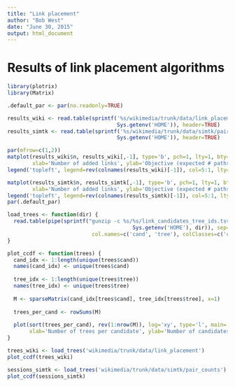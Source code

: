 ```yaml
---
title: "Link placement"
author: "Bob West"
date: "June 30, 2015"
output: html_document
---
```


# Results of link placement algorithms

```r
library(plotrix)
library(Matrix)

.default_par <- par(no.readonly=TRUE)

results_wiki <- read.table(sprintf('%s/wikimedia/trunk/data/link_placement/link_placement_results.tsv',
                                   Sys.getenv('HOME')), header=TRUE)
results_simtk <- read.table(sprintf('%s/wikimedia/trunk/data/simtk/pair_counts/link_placement_results.tsv',
                                   Sys.getenv('HOME')), header=TRUE)

par(mfrow=c(1,2))
matplot(results_wiki$n, results_wiki[,-1], type='b', pch=1, lty=1, bty='n', main='Wikipedia',
        xlab='Number of added links', ylab='Objective (expected # paths with at least one click on new links)')
legend('topleft', legend=rev(colnames(results_wiki)[-1]), col=5:1, lty=1, bty='n')

matplot(results_simtk$n, results_simtk[,-1], type='b', pch=1, lty=1, bty='n', main='SimTk',
        xlab='Number of added links', ylab='Objective (expected # paths with at least one click on new links)')
legend('topleft', legend=rev(colnames(results_simtk)[-1]), col=5:1, lty=1, bty='n')
par(.default_par)
```

```r
load_trees <- function(dir) {
  read.table(pipe(sprintf("gunzip -c %s/%s/link_candidates_tree_ids.tsv.gz | perl -ne 'chomp; @a=split/\t/; foreach my $tree (split /,/, $a[2]) {print \"$a[0] $a[1]\t$tree\n\"}'",
                                        Sys.getenv('HOME'), dir)), sep='\t', quote='',
                           col.names=c('cand', 'tree'), colClasses=c('character'))
}

plot_ccdf <- function(trees) {
  cand_idx <- 1:length(unique(trees$cand))
  names(cand_idx) <- unique(trees$cand)
  
  tree_idx <- 1:length(unique(trees$tree))
  names(tree_idx) <- unique(trees$tree)
  
  M <- sparseMatrix(cand_idx[trees$cand], tree_idx[trees$tree], x=1)
  
  trees_per_cand <- rowSums(M)
  
  plot(sort(trees_per_cand), rev(1:nrow(M)), log='xy', type='l', main='CCDF',
       xlab='Number of trees per candidate', ylab='Number of candidates')
}

trees_wiki <- load_trees('wikimedia/trunk/data/link_placement')
plot_ccdf(trees_wiki)

sessions_simtk <- load_trees('wikimedia/trunk/data/simtk/pair_counts')
plot_ccdf(sessions_simtk)
```
